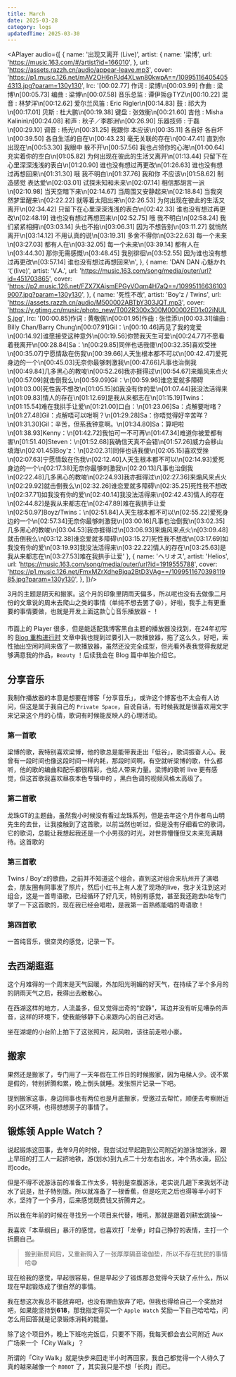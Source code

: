 ```yaml
---
title: March
date: 2025-03-28
category: logs
updatedTime: 2025-03-30
---
```


<APlayer audio={[
  {
    name: '出现又离开 (Live)',
    artist: {
      name: '梁博',
      url: 'https://music.163.com/#/artist?id=166010',
    },
    url: 'https://assets.razzh.cn/audio/appear-leave.mp3',
    cover:
      'https://p1.music.126.net/mAV2OH6nPJd4XLwn80kwpA==/109951164054054313.jpg?param=130y130',
    lrc: '[00:02.77] 作词 : 梁博\n[00:03.99] 作曲 : 梁博\n[00:05.73] 编曲 : 梁博\n[00:07.58] 音乐总监 : 谭伊哲@TYZ\n[00:10.22] 混音 : 林梦洋\n[00:12.62] 爱尔兰风笛 : Eric Rigler\n[00:14.83] 鼓 : 祁大为\n[00:17.01] 贝斯 : 杜大鹏\n[00:19.38] 键盘 : 张效衡\n[00:21.60] 吉他 : Misha Kalinin\n[00:24.08] 和声 : 秋子／李郡洲\n[00:26.90] 乐器技师 : 于磊\n[00:29.10] 调音 : 杨光\n[00:31.25] 我跟你 本应该\n[00:35.11] 各自好 各自坏\n[00:39.50] 各自生活的自在\n[00:43.23] 毫无关联的存在\n[00:47.41] 直到你 出现在\n[00:53.30] 我眼中 躲不开\n[00:57.56] 我也占领你的心海\n[01:00.64] 充实着你的空白\n[01:05.82] 为何出现在彼此的生活又离开\n[01:13.44] 只留下在心里深深浅浅的表白\n[01:20.90] 谁也没有想过再更改\n[01:26.63] 谁也没有想过再想回来\n[01:31.30] 哦 我不明白\n[01:37.76] 我和你 不应该\n[01:58.62] 制造感觉 表达爱\n[02:03.01] 试探未知和未来\n[02:07.14] 相信那胡言一派\n[02:10.98] 当天空暗下来\n[02:14.67] 当周围又安静起来\n[02:18.84] 当我突然梦里醒来\n[02:22.22] 就等着太阳出来\n[02:26.53] 为何出现在彼此的生活又离开\n[02:34.42] 只留下在心里深深浅浅的表白\n[02:42.33] 谁也没有想过再更改\n[02:48.19] 谁也没有想过再想回来\n[02:52.75] 哦 我不明白\n[02:58.24] 我们紧紧相拥\n[03:03.14] 头也不抬\n[03:06.31] 因为不想告别\n[03:11.27] 就悄然离开\n[03:14.12] 不用认真的说\n[03:19.31] 多舍不得你\n[03:22.63] 每一个未来\n[03:27.03] 都有人在\n[03:32.05] 每一个未来\n[03:39.14] 都有人在\n[03:44.30] 那你无需感慨\n[03:48.45] 我别徘徊\n[03:52.55] 因为谁也没有想过再更改\n[03:57.14] 谁也没有想过再想回来\n',
  },
  {
    name: 'DAN DAN 心魅かれて(live)',
    artist: 'V.A.',
    url: 'https://music.163.com/song/media/outer/url?id=451703865',
    cover:
      'https://p2.music.126.net/FZX7XAjsmEPGyVOqm4H7aQ==/109951166361039007.jpg?param=130y130',
  },
  {
    name: '死性不改',
    artist: 'Boy\'z / Twins',
    url: 'https://assets.razzh.cn/audio/M500002ABTbY303JQT.mp3',
    cover:
      'https://y.gtimg.cn/music/photo_new/T002R300x300M000002ED1x02iNULS.jpg',
    lrc: '[00:00.85]作词 : 黄敬佩\n[00:01.95]作曲 : 张佳添\n[00:03.31]编曲 : Billy Chan/Barry Chung\n[00:07.91]Gil：\n[00:10.46]再见了我的宠爱\n[00:14.92]谁愿接受这种意外\n[00:19.56]你赞我天生可爱\n[00:24.77]不愿看着我离开\n[00:28.84]Sa：\n[00:29.85]同伴也话我傻\n[00:32.35]喜欢受挫\n[00:35.07]宁愿情敌在伤我\n[00:39.66]人天生根本都不可以\n[00:42.47]爱死身边的一个\n[00:45.03]无奈你最够刺激我\n[00:47.66]凡事也治倒我\n[00:49.84]几多黑心的教唆\n[00:52.26]我亦捱得过\n[00:54.67]来煽风来点火\n[00:57.09]就击倒我么\n[00:59.09]Gil：\n[00:59.96]谁恋爱就多障碍\n[01:03.00]死性我不想改\n[01:05.15]如我没有你的爱\n[01:07.44]我没法活得来\n[01:09.83]情人的存在\n[01:12.69]是我从来都志在\n[01:15.19]Twins：\n[01:15.54]难在我拱手让爱\n[01:21.00]口白：\n[01:23.06]Sa：点解要咁啫？\n[01:27.48]Gil：点解唔可以咁啊？\n[01:29.28]Sa：你唔觉得好辛苦咩？\n[01:31.30]Gil：辛苦，但系我钟意啊。\n[01:34.80]Sa：算吧啦\n[01:38.93]Kenny：\n[01:42.72]我怕可一不可再\n[01:47.34]难道你被爱都有害\n[01:51.40]Steven：\n[01:52.68]我确信天真不会错\n[01:57.26]威力会移山填海\n[02:01.45]Boy\'z：\n[02:02.31]同伴也话我傻\n[02:05.15]喜欢受挫\n[02:07.63]宁愿情敌在伤我\n[02:12.40]人天生根本都不可以\n[02:14.93]爱死身边的一个\n[02:17.38]无奈你最够刺激我\n[02:20.13]凡事也治倒我\n[02:22.48]几多黑心的教唆\n[02:24.93]我亦捱得过\n[02:27.36]来煽风来点火\n[02:29.92]就击倒我么\n[02:32.26]谁恋爱就多障碍\n[02:35.25]死性我不想改\n[02:37.71]如我没有你的爱\n[02:40.14]我没法活得来\n[02:42.43]情人的存在\n[02:44.82]是我从来都志在\n[02:47.89]难在我拱手让爱\n[02:50.97]Boyz/Twins：\n[02:51.84]人天生根本都不可以\n[02:55.22]爱死身边的一个\n[02:57.34]无奈你最够刺激我\n[03:00.16]凡事也治倒我\n[03:02.35]几多黑心的教唆\n[03:04.53]我亦捱得过\n[03:06.93]来煽风来点火\n[03:09.48]就击倒我么\n[03:12.38]谁恋爱就多障碍\n[03:15.27]死性我不想改\n[03:17.69]如我没有你的爱\n[03:19.93]我没法活得来\n[03:22.22]情人的存在\n[03:25.63]是我从来都志在\n[03:27.53]难在我拱手让爱'
  },
  {
    name: 'ヘリオス',
    artist: 'Helios',
    url: 'https://music.163.com/song/media/outer/url?id=1919555788',
    cover:
      'https://p1.music.126.net/FmxMZrXdheBjqa2BtD3VAg==/109951167039811985.jpg?param=130y130',
  },
]}/>

3月的主题是阴天和搬家。这个月的印象里阴雨天偏多，所以呢也没有去做像二月份的文章说的周末去爬山之类的事情（单纯不想去罢了😆），好啦，我手上有更重要的事情要做，也就是开发上面这款👆👆音乐播放器 - <OutLink text="Twist Aplayer" hoverText="介绍页链接" src='https://www.npmjs.com/package/twist-aplayer' noIcon /> ！  

市面上的 Player 很多，但是能适配我博客黑白主题的播放器没找到，在24年初写的 [Blog 重构进行时](https://razzh.cn/posts/blog-refactor/) 文章中我也提到过要引入一款播放器，拖了这么久，好吧，索性抽出空闲时间来做了一款播放器，虽然还没完全成型，但光看外表我觉得我就足够满意我的作品，`Beauty` ！后续我会在 Blog 篇中单独介绍它。

## 分享音乐

我制作播放器的本意是想要在博客「分享音乐」，或许这个博客也不太会有人访问，但这是属于我自己的 `Private Space`，自说自话，有时候我就是很喜欢用文字来记录这个月的心情，歌词有时候能反映人的心理活动。  

### 第一首歌

梁博的歌，我特别喜欢梁博，他的歌总是能带我走出「低谷」，歌词振奋人心。我曾有一段时间也像这段时间一样内耗，那段时间啊，有空就听梁博的歌，什么都听，他的歌的编曲和配乐都很精彩，也给人带来力量。梁博的歌听 live 更有感觉，但这首歌我喜欢昼夜本色专辑中的 <OutLink text="出现又离开第一季" hoverText="B站MV链接" src='https://www.bilibili.com/video/BV1Qf4y127R8/?spm_id_from=333.337.search-card.all.click' placement='top'/> ，黑白色调的视频风格太高级了。

<ImagePreview src='/memories/25march-4.webp' />

<OutLink text="每一个未来，都有人在" hoverText="第二季链接" src='https://www.bilibili.com/video/BV1mN4y1f7sk/?spm_id_from=333.337.search-card.all.click&vd_source=bfa2bf7637de4c473ec14d1189acac7f' />

### 第二首歌

龙珠GT的主题曲，虽然我小时候没有看过龙珠系列，但是去年这个月作者鸟山明先生的去世，让我接触到了这首歌，以前当然也听过，但是没有仔细看它的歌词，它的歌词，总能让我想起我还是一个小男孩的时光，对世界懵懂但又未来充满期待。这首歌的<OutLink text="现场 Live" hoverText="Link" src='https://www.bilibili.com/video/BV1qx41147g3/?spm_id_from=333.1391.0.0' />

### 第三首歌

Twins / Boy'z的歌曲，之前并不知道这个组合，直到这对组合来杭州开了演唱会，朋友圈有同事发了照片，然后小红书上有人发了现场的live，我才关注到这对组合，这是一首粤语歌，已经循环了好几天，特别有感觉，甚至我还跑去b站专门学了一下这首歌的<OutLink text="粤语发音" hoverText="B站教学链接" src='https://www.bilibili.com/video/BV1pF411N7yy/?spm_id_from=333.1387.favlist.content.click&vd_source=bfa2bf7637de4c473ec14d1189acac7f' />，现在我已经会唱啦，是我第一首熟练能唱的粤语歌！

### 第四首歌

一首纯音乐，很空灵的感觉，记录一下。

## 去西湖逛逛

这个月难得的一个周末是天气回暖，外加阳光明媚的好天气，在持续了半个多月的的阴雨天气之后，我得出去散散心。  

在西湖这样的地方，人流虽多，但又觉得出奇的“安静”，耳边并没有听见嘈杂的声音，这样的环境下，使我能够静下心来跟内心的自己对话。

<ImagePreview src='/memories/xihu-dark.webp' />

坐在湖堤的小台阶上拍下了这张照片，起风啦，该往前走啦小豪。

## 搬家

果然还是搬家了，专门用了一天年假在工作日的时候搬家，因为电梯人少。说不累是假的，特别折腾和累，晚上倒头就睡。发张照片记录一下吧。

<ImagePreview src='/memories/25march-2.webp' />

提到搬家这事，身边同事也有两位也是月底搬家，受邀过去帮忙，顺便去考察附近的小区环境，也得想想房子的事情了。

## 锻炼领 Apple Watch？

说起锻炼这回事，去年9月的时候，我尝试过早起跑到公司附近的游泳馆游泳，跟上早班的打工人一起挤地铁，游(划水)到九点二十分左右出水，冲个热水澡，回公司code。  

但是不得不说游泳前的准备工作太多，特别是空腹游泳，老实说几趟下来我划不动水了说是，肚子特别饿。所以就准备了一根香蕉，但是吃完之后也得等半小时下水，坚持了一个多月，后来感觉既费钱又折腾弃之。  

所以我在年前的时候在寻找另一个项目来代替，哦吼，那就是跟着刘耕宏跳操～  

<ImagePreview src='/memories/25march-1.webp' />

我喜欢「本草纲目」暴汗的感觉，也喜欢打「龙拳」时自己狰狞的表情，主打一个折磨自己。  

> 搬到新房间后，又重新购入了一张厚厚隔音瑜伽垫，所以不存在扰民的事情哈😅

现在给我的感觉，早起很容易，但是早起少了锻炼那总觉得今天缺了点什么，所以现在早起锻炼成了很自然的事情。  

我在想这次我总不能放弃吧，也没有理由放弃了吧，但我也得给自己一个奖励对吧，如果能坚持到**618**，那我指定得买一个 `Apple Watch` 奖励一下自己哈哈哈，问怎么用回答就是记录锻炼消耗的能量。  

除了这个项目外，晚上下班吃完饭后，只要不下雨，我每天都会去公司附近 Aux 广场来一个「City Walk」？

<ImagePreview src='/memories/25march-3.webp' />

所谓的「City Walk」就是快步来回走半小时再回家，我自己都觉得一个人待久了真的越来越像一个 `ROBOT` 了，其实我只是不想「长肉」而已。

<TheEnd />